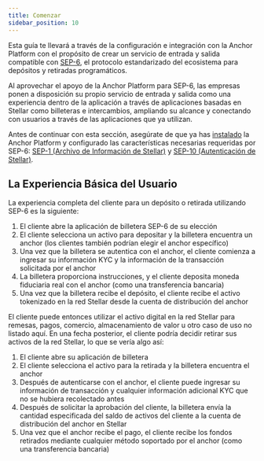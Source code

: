 ```yaml
---
title: Comenzar
sidebar_position: 10
---
```


Esta guía te llevará a través de la configuración e integración con la Anchor Platform con el propósito de crear un servicio de entrada y salida compatible con [SEP-6][sep-6], el protocolo estandarizado del ecosistema para depósitos y retiradas programáticos.

Al aprovechar el apoyo de la Anchor Platform para SEP-6, las empresas ponen a disposición su propio servicio de entrada y salida como una experiencia dentro de la aplicación a través de aplicaciones basadas en Stellar como billeteras e intercambios, ampliando su alcance y conectando con usuarios a través de las aplicaciones que ya utilizan.

Antes de continuar con esta sección, asegúrate de que ya has [instalado][installation-ap] la Anchor Platform y configurado las características necesarias requeridas por SEP-6: [SEP-1 (Archivo de Información de Stellar)][sep1-ap] y [SEP-10 (Autenticación de Stellar)][sep10-ap].

## La Experiencia Básica del Usuario

La experiencia completa del cliente para un depósito o retirada utilizando SEP-6 es la siguiente:

1. El cliente abre la aplicación de billetera SEP-6 de su elección
2. El cliente selecciona un activo para depositar y la billetera encuentra un anchor (los clientes también podrían elegir el anchor específico)
3. Una vez que la billetera se autentica con el anchor, el cliente comienza a ingresar su información KYC y la información de la transacción solicitada por el anchor
4. La billetera proporciona instrucciones, y el cliente deposita moneda fiduciaria real con el anchor (como una transferencia bancaria)
5. Una vez que la billetera recibe el depósito, el cliente recibe el activo tokenizado en la red Stellar desde la cuenta de distribución del anchor

El cliente puede entonces utilizar el activo digital en la red Stellar para remesas, pagos, comercio, almacenamiento de valor u otro caso de uso no listado aquí. En una fecha posterior, el cliente podría decidir retirar sus activos de la red Stellar, lo que se vería algo así:

1. El cliente abre su aplicación de billetera
2. El cliente selecciona el activo para la retirada y la billetera encuentra el anchor
3. Después de autenticarse con el anchor, el cliente puede ingresar su información de transacción y cualquier información adicional KYC que no se hubiera recolectado antes
4. Después de solicitar la aprobación del cliente, la billetera envía la cantidad especificada del saldo de activos del cliente a la cuenta de distribución del anchor en Stellar
5. Una vez que el anchor recibe el pago, el cliente recibe los fondos retirados mediante cualquier método soportado por el anchor (como una transferencia bancaria)

[sep-6]: https://github.com/stellar/stellar-protocol/blob/master/ecosystem/sep-0006.md
[installation-ap]: ../../admin-guide/getting-started.mdx
[sep1-ap]: ../sep1/README.mdx
[sep10-ap]: ../sep10/README.mdx
